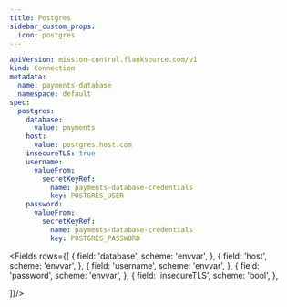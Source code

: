 ```yaml
---
title: Postgres
sidebar_custom_props:
  icon: postgres
---
```


```yaml
apiVersion: mission-control.flanksource.com/v1
kind: Connection
metadata:
  name: payments-database
  namespace: default
spec:
  postgres:
    database:
      value: payments
    host:
      value: postgres.host.com
    insecureTLS: true
    username:
      valueFrom:
        secretKeyRef:
          name: payments-database-credentials
          key: POSTGRES_USER
    password:
      valueFrom:
        secretKeyRef:
          name: payments-database-credentials
          key: POSTGRES_PASSWORD
```

<Fields rows={[
  {
    field: 'database',
    scheme: 'envvar',
  },
    {
    field: 'host',
    scheme: 'envvar',
  },
  {
    field: 'username',
    scheme: 'envvar',
  },
  {
    field: 'password',
    scheme: 'envvar',
  },
  {
    field: 'insecureTLS',
    scheme: 'bool',
  },

]}/>
